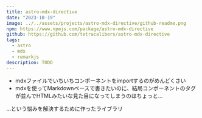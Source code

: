 ```yaml
---
title: astro-mdx-directive
date: "2023-10-19"
image: ../../assets/projects/astro-mdx-directive/github-readme.png
npm: https://www.npmjs.com/package/astro-mdx-directive
github: https://github.com/tetracalibers/astro-mdx-directive
tags:
  - astro
  - mdx
  - remarkjs
description: TODO
---
```


- mdxファイルでいちいちコンポーネントをimportするのがめんどくさい
- mdxを使ってMarkdownベースで書きたいのに、結局コンポーネントのタグが並んでHTMLみたいな見た目になってしまうのはちょっと…

…という悩みを解決するために作ったライブラリ
